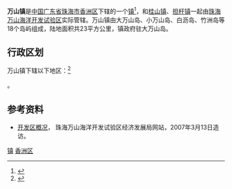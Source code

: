 {{中国乡级行政区
|景观照片文件名 = 
|景观照片描述 = 
|汉语拼音 = 
|其他语言 = 
|其他语言名称 = 
|旧称 = 
|地名出处 = 
|位置图文件名 = 
|位置图描述 = 
|自定义图片 = 
|建置时间 = 
|政府驻地 = 
|毗邻 = 
|总面积 = 23平方公里
|总人口 = 
|总人口年份 = 
|户籍人口 = 
|户籍人口年份 = 
|常住人口 = 
|常住人口年份 = 
|人口密度 = 
|GDP = 
|GDP年份 = 
|邮政编码 = 519005
|官方网站 =
|网站名称 = 
|44/04/02/106/000}}
'''万山镇'''是[[中華人民共和國|中国]][[广东省|广东省]][[珠海市|珠海市]][[香洲区|香洲区]]下辖的一个[[行政建制镇|镇]]<ref>{{PRC admin/ref sgc|{{PRC admin/parent|44/04/02/106/000}}}}</ref>，和[[桂山镇_(珠海市)|桂山镇]]、[[担杆镇|担杆镇]]一起由[[珠海万山海洋开发试验区|珠海万山海洋开发试验区]]实际管辖。万山镇由大万山岛、小万山岛、白沥岛、竹洲岛等18个岛屿组成，陆地面积共23平方公里，镇政府驻大万山岛。

== 行政区划 ==
万山镇下辖以下地区：<ref>{{PRC admin/ref sgc|44/04/02/106/000}}</ref>

{{PRC admin/children|44/04/02/106/000}}。

== 参考资料 ==
{{reflist}}
*[https://web.archive.org/web/20070405144450/http://www.china-186.com/zhws/index.asp 开发区概况]， 珠海万山海洋开发试验区经济发展局网站，2007年3月13日造访。

{{珠海市香洲区行政区划}}
{{广东行政区划小作品}}
[[Category:香洲区行政区划|镇]]
[[Category:珠海建制镇|香洲区]]